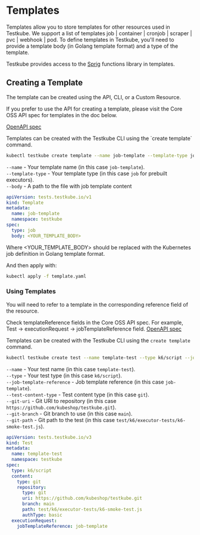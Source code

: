 
# Templates

Templates allow you to store templates for other resources used in Testkube. We support a list of templates job | container | cronjob | scraper | pvc | webhook | pod. To define templates in Testkube, you'll need to provide a template body (in Golang template format) and a type of the template.

Testkube provides access to the [Sprig](https://masterminds.github.io/sprig/) functions library in templates.

## Creating a Template

The template can be created using the API, CLI, or a Custom Resource.

<Tabs>
<TabItem value="api" label="API">
If you prefer to use the API for creating a template, please visit the Core OSS API spec for templates in the doc below.

[OpenAPI spec](../openapi.md)

</TabItem>

<TabItem value="cli" label="CLI">
Templates can be created with the Testkube CLI using the `create template` command.

```sh
kubectl testkube create template --name job-template --template-type job --body job-template.yaml
```

`--name` - Your template name (in this case `job-template`).  
`--template-type` - Your template type (in this case `job` for prebuilt executors).  
`--body` - A path to the file with job template content

</TabItem>

<TabItem value="crd" label="Custom Resource">

```yaml title="template.yaml"
apiVersion: tests.testkube.io/v1
kind: Template
metadata:
  name: job-template
  namespace: testkube
spec:
  type: job
  body: <YOUR_TEMPLATE_BODY>
```

Where <YOUR_TEMPLATE_BODY> should be replaced with the Kubernetes job definition in Golang template format.

And then apply with:

```sh
kubectl apply -f template.yaml
```

</TabItem>

</Tabs>

### Using Templates

You will need to refer to a template in the corresponding reference field of the resource.

<Tabs>
<TabItem value="api" label="API">

Check templateReference fields in the Core OSS API spec. For example, Test -> executionRequest -> jobTemplateReference field.
[OpenAPI spec](../openapi.md)

</TabItem>

<TabItem value="cli" label="CLI">

Templates can be created with the Testkube CLI using the `create template` command.

```sh
kubectl testkube create test --name template-test --type k6/script --job-template-reference=job-template --test-content-type git --git-uri  "https://github.com/kubeshop/testkube.git" --git-branch main --git-path test/k6/executor-tests/k6-smoke-test.js
```

`--name` - Your test name (in this case `template-test`).  
`--type` - Your test type (in this case `k6/script`).  
`--job-template-reference` - Job template reference (in this case `job-template`).  
`--test-content-type` - Test content type (in this case `git`).  
`--git-uri` - Git URI to repository (in this case `https://github.com/kubeshop/testkube.git`).  
`--git-branch` - Git branch to use (in this case `main`).  
`--git-path` - Git path to the test (in this case `test/k6/executor-tests/k6-smoke-test.js`).

</TabItem>

<TabItem value="crd" label="Custom Resource">

```yaml title="test.yaml"
apiVersion: tests.testkube.io/v3
kind: Test
metadata:
  name: template-test
  namespace: testkube
spec:
  type: k6/script
  content:
    type: git
    repository:
      type: git
      uri: https://github.com/kubeshop/testkube.git
      branch: main
      path: test/k6/executor-tests/k6-smoke-test.js
      authType: basic
  executionRequest:
    jobTemplateReference: job-template
```

</TabItem>
</Tabs>
